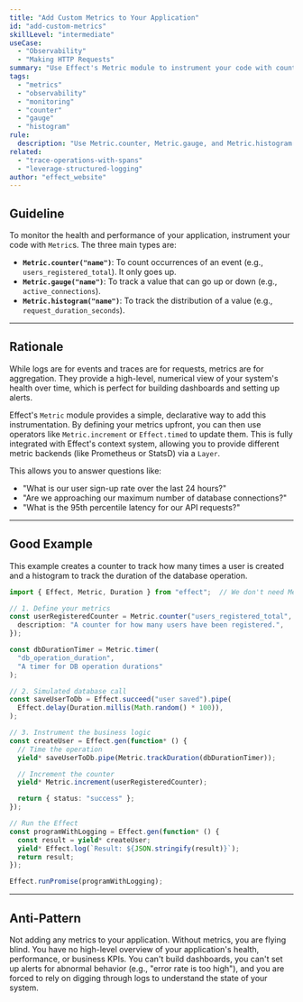 ```yaml
---
title: "Add Custom Metrics to Your Application"
id: "add-custom-metrics"
skillLevel: "intermediate"
useCase:
  - "Observability"
  - "Making HTTP Requests"
summary: "Use Effect's Metric module to instrument your code with counters, gauges, and histograms to track key business and performance indicators."
tags:
  - "metrics"
  - "observability"
  - "monitoring"
  - "counter"
  - "gauge"
  - "histogram"
rule:
  description: "Use Metric.counter, Metric.gauge, and Metric.histogram to instrument code for monitoring."
related:
  - "trace-operations-with-spans"
  - "leverage-structured-logging"
author: "effect_website"
---
```


## Guideline

To monitor the health and performance of your application, instrument your code with `Metric`s. The three main types are:
-   **`Metric.counter("name")`**: To count occurrences of an event (e.g., `users_registered_total`). It only goes up.
-   **`Metric.gauge("name")`**: To track a value that can go up or down (e.g., `active_connections`).
-   **`Metric.histogram("name")`**: To track the distribution of a value (e.g., `request_duration_seconds`).

---

## Rationale

While logs are for events and traces are for requests, metrics are for aggregation. They provide a high-level, numerical view of your system's health over time, which is perfect for building dashboards and setting up alerts.

Effect's `Metric` module provides a simple, declarative way to add this instrumentation. By defining your metrics upfront, you can then use operators like `Metric.increment` or `Effect.timed` to update them. This is fully integrated with Effect's context system, allowing you to provide different metric backends (like Prometheus or StatsD) via a `Layer`.

This allows you to answer questions like:
-   "What is our user sign-up rate over the last 24 hours?"
-   "Are we approaching our maximum number of database connections?"
-   "What is the 95th percentile latency for our API requests?"

---

## Good Example

This example creates a counter to track how many times a user is created and a histogram to track the duration of the database operation.

```typescript
import { Effect, Metric, Duration } from "effect";  // We don't need MetricBoundaries anymore

// 1. Define your metrics
const userRegisteredCounter = Metric.counter("users_registered_total", {
  description: "A counter for how many users have been registered.",
});

const dbDurationTimer = Metric.timer(
  "db_operation_duration",
  "A timer for DB operation durations"
);

// 2. Simulated database call
const saveUserToDb = Effect.succeed("user saved").pipe(
  Effect.delay(Duration.millis(Math.random() * 100)),
);

// 3. Instrument the business logic
const createUser = Effect.gen(function* () {
  // Time the operation
  yield* saveUserToDb.pipe(Metric.trackDuration(dbDurationTimer));

  // Increment the counter
  yield* Metric.increment(userRegisteredCounter);

  return { status: "success" };
});

// Run the Effect
const programWithLogging = Effect.gen(function* () {
  const result = yield* createUser;
  yield* Effect.log(`Result: ${JSON.stringify(result)}`);
  return result;
});

Effect.runPromise(programWithLogging);
```

---

## Anti-Pattern

Not adding any metrics to your application. Without metrics, you are flying blind. You have no high-level overview of your application's health, performance, or business KPIs. You can't build dashboards, you can't set up alerts for abnormal behavior (e.g., "error rate is too high"), and you are forced to rely on digging through logs to 
understand the state of your system.
